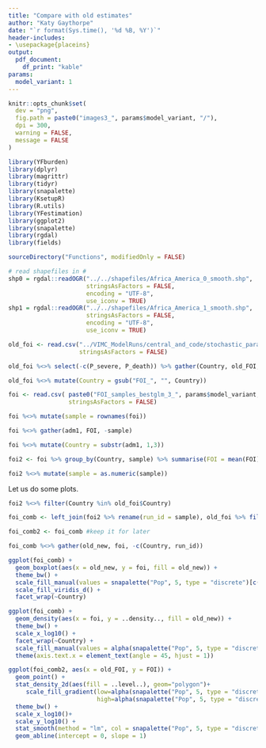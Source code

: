```yaml
---
title: "Compare with old estimates"
author: "Katy Gaythorpe"
date: "`r format(Sys.time(), '%d %B, %Y')`"
header-includes: 
- \usepackage{placeins}
output: 
  pdf_document:
    df_print: "kable"
params:
  model_variant: 1 
---
```


```r

knitr::opts_chunk$set(
  dev = "png",
  fig.path = paste0("images3_", params$model_variant, "/"),
  dpi = 300,
  warning = FALSE,
  message = FALSE
)
```


```r
library(YFburden)
library(dplyr)
library(magrittr)
library(tidyr)
library(snapalette)
library(KsetupR)
library(R.utils)
library(YFestimation)
library(ggplot2)
library(snapalette)
library(rgdal)
library(fields)

sourceDirectory("Functions", modifiedOnly = FALSE)

# read shapefiles in #
shp0 = rgdal::readOGR("../../shapefiles/Africa_America_0_smooth.shp",
                      stringsAsFactors = FALSE,
                      encoding = "UTF-8",
                      use_iconv = TRUE)
shp1 = rgdal::readOGR("../../shapefiles/Africa_America_1_smooth.shp",
                      stringsAsFactors = FALSE,
                      encoding = "UTF-8",
                      use_iconv = TRUE)

```


```r

old_foi <- read.csv("../VIMC_ModelRuns/central_and_code/stochastic_parameters.csv", 
                    stringsAsFactors = FALSE)

old_foi %<>% select(-c(P_severe, P_death)) %>% gather(Country, old_FOI, -run_id)

old_foi %<>% mutate(Country = gsub("FOI_", "", Country))

```

```r

foi <- read.csv( paste0("FOI_samples_bestglm_3_", params$model_variant, ".csv"), 
                 stringsAsFactors = FALSE)

foi %<>% mutate(sample = rownames(foi))

foi %<>% gather(adm1, FOI, -sample)

foi %<>% mutate(Country = substr(adm1, 1,3))

foi2 <- foi %>% group_by(Country, sample) %>% summarise(FOI = mean(FOI))

foi2 %<>% mutate(sample = as.numeric(sample))

```

Let us do some plots.

```r

foi2 %<>% filter(Country %in% old_foi$Country)

foi_comb <- left_join(foi2 %>% rename(run_id = sample), old_foi %>% filter(run_id < 101) )

foi_comb2 <- foi_comb #keep it for later

foi_comb %<>% gather(old_new, foi, -c(Country, run_id))


```

```r

ggplot(foi_comb) + 
  geom_boxplot(aes(x = old_new, y = foi, fill = old_new)) +
  theme_bw() +
  scale_fill_manual(values = snapalette("Pop", 5, type = "discrete")[c(1,5)])+
  scale_fill_viridis_d() +
  facet_wrap(~Country)

```


```r

ggplot(foi_comb) + 
  geom_density(aes(x = foi, y = ..density.., fill = old_new)) +
  theme_bw() +
  scale_x_log10() + 
  facet_wrap(~Country) + 
  scale_fill_manual(values = alpha(snapalette("Pop", 5, type = "discrete")[c(1,5)],0.5) )+
  theme(axis.text.x = element_text(angle = 45, hjust = 1))

```


```r

ggplot(foi_comb2, aes(x = old_FOI, y = FOI)) +
  geom_point() + 
  stat_density_2d(aes(fill = ..level..), geom="polygon")+
     scale_fill_gradient(low=alpha(snapalette("Pop", 5, type = "discrete")[1],0.5), 
                         high=alpha(snapalette("Pop", 5, type = "discrete")[5],0.5) ) + 
  theme_bw() +
  scale_x_log10()+
  scale_y_log10() +
  stat_smooth(method = "lm", col = snapalette("Pop", 5, type = "discrete")[5])+
  geom_abline(intercept = 0, slope = 1)

```
